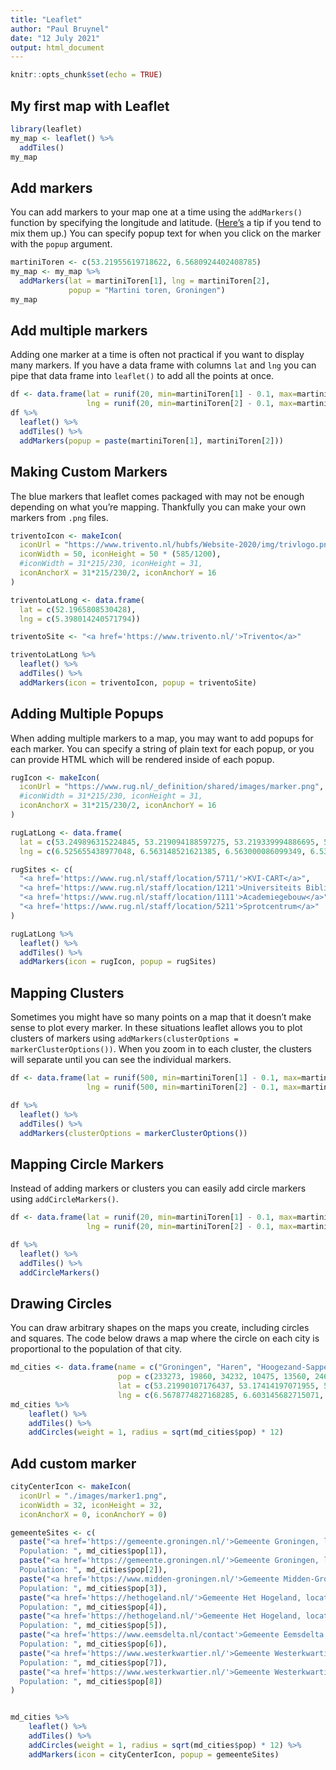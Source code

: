 ```yaml
---
title: "Leaflet"
author: "Paul Bruynel"
date: "12 July 2021"
output: html_document
---
```


```r
knitr::opts_chunk$set(echo = TRUE)
```

## My first map with Leaflet
```r
library(leaflet)
my_map <- leaflet() %>%
  addTiles()
my_map
```

## Add markers
You can add markers to your map one at a time using the
`addMarkers()` function by specifying the longitude and
latitude. ([Here's](https://twitter.com/drob/status/719927537330040832)
a tip if you tend to mix them up.) You can specify popup
text for when you click on the marker with the `popup` 
argument.
```r
martiniToren <- c(53.21955619718622, 6.5680924402408785)
my_map <- my_map %>%
  addMarkers(lat = martiniToren[1], lng = martiniToren[2],
             popup = "Martini toren, Groningen")
my_map
```

## Add multiple markers
Adding one marker at a time is often not practical if you
want to display many markers. If you have a data frame with
columns `lat` and `lng` you can pipe that data frame into
`leaflet()` to add all the points at once.
```r
df <- data.frame(lat = runif(20, min=martiniToren[1] - 0.1, max=martiniToren[1] + 0.1),
                 lng = runif(20, min=martiniToren[2] - 0.1, max=martiniToren[2] + 0.1))
df %>%
  leaflet() %>%
  addTiles() %>%
  addMarkers(popup = paste(martiniToren[1], martiniToren[2]))
```

## Making Custom Markers

The blue markers that leaflet comes packaged with may not be
enough depending on what you're mapping. Thankfully you can
make your own markers from `.png` files.

```r
triventoIcon <- makeIcon(
  iconUrl = "https://www.trivento.nl/hubfs/Website-2020/img/trivlogo.png",
  iconWidth = 50, iconHeight = 50 * (585/1200),
  #iconWidth = 31*215/230, iconHeight = 31,
  iconAnchorX = 31*215/230/2, iconAnchorY = 16
)

triventoLatLong <- data.frame(
  lat = c(52.1965808530428),
  lng = c(5.398014240571794))

triventoSite <- "<a href='https://www.trivento.nl/'>Trivento</a>"

triventoLatLong %>% 
  leaflet() %>%
  addTiles() %>%
  addMarkers(icon = triventoIcon, popup = triventoSite)

```

## Adding Multiple Popups
When adding multiple markers to a map, you may want to add
popups for each marker. You can specify a string of plain
text for each popup, or you can provide HTML which will be
rendered inside of each popup.

```r
rugIcon <- makeIcon(
  iconUrl = "https://www.rug.nl/_definition/shared/images/marker.png",
  #iconWidth = 31*215/230, iconHeight = 31,
  iconAnchorX = 31*215/230/2, iconAnchorY = 16
)

rugLatLong <- data.frame(
  lat = c(53.249896315224845, 53.219094188597275, 53.219339994886695, 53.237403442601135),
  lng = c(6.525655438977048, 6.563148521621385, 6.563000086099349, 6.531661220552787))

rugSites <- c(
  "<a href='https://www.rug.nl/staff/location/5711/'>KVI-CART</a>",
  "<a href='https://www.rug.nl/staff/location/1211'>Universiteits Bibliotheek</a>",
  "<a href='https://www.rug.nl/staff/location/1111'>Academiegebouw</a>",
  "<a href='https://www.rug.nl/staff/location/5211'>Sprotcentrum</a>"
)

rugLatLong %>% 
  leaflet() %>%
  addTiles() %>%
  addMarkers(icon = rugIcon, popup = rugSites)
```


## Mapping Clusters
Sometimes you might have so many points on a map that it
doesn't make sense to plot every marker. In these situations
leaflet allows you to plot clusters of markers using
`addMarkers(clusterOptions = markerClusterOptions())`. When
you zoom in to each cluster, the clusters will separate until
you can see the individual markers.
```r
df <- data.frame(lat = runif(500, min=martiniToren[1] - 0.1, max=martiniToren[1] + 0.1),
                 lng = runif(500, min=martiniToren[2] - 0.1, max=martiniToren[2] + 0.1))

df %>% 
  leaflet() %>%
  addTiles() %>%
  addMarkers(clusterOptions = markerClusterOptions())
```


## Mapping Circle Markers

Instead of adding markers or clusters you can easily add
circle markers using `addCircleMarkers()`.

```r
df <- data.frame(lat = runif(20, min=martiniToren[1] - 0.1, max=martiniToren[1] + 0.1),
                 lng = runif(20, min=martiniToren[2] - 0.1, max=martiniToren[2] + 0.1))

df %>% 
  leaflet() %>%
  addTiles() %>%
  addCircleMarkers()
```

## Drawing Circles

You can draw arbitrary shapes on the maps you create,
including circles and squares. The code below draws a map
where the circle on each city is proportional to the
population of that city.

```r
md_cities <- data.frame(name = c("Groningen", "Haren", "Hoogezand-Sappemeer", "Bedum", "Winsum", "Delfzijl", "Zuidhorn", "Leek"),
                        pop = c(233273, 19860, 34232, 10475, 13560, 24678, 18917, 19669),
                        lat = c(53.21990107176437, 53.17414197071955, 53.16541182035367, 53.30041735069393, 53.32788974756013, 53.33243444483125, 53.2489688892776, 53.16601267362363),
                        lng = c(6.5678774827168285, 6.603145682715071, 6.788270540386576, 6.60106461340732, 6.515855389566622, 6.923327952033857, 6.40669074038981, 6.386341684566239))
md_cities %>%
    leaflet() %>%
    addTiles() %>%
    addCircles(weight = 1, radius = sqrt(md_cities$pop) * 12)
```

## Add custom marker
```r
cityCenterIcon <- makeIcon(
  iconUrl = "./images/marker1.png",
  iconWidth = 32, iconHeight = 32,
  iconAnchorX = 0, iconAnchorY = 0)

gemeenteSites <- c(
  paste("<a href='https://gemeente.groningen.nl/'>Gemeente Groningen, locatie Groningen</a><br>
  Population: ", md_cities$pop[1]),
  paste("<a href='https://gemeente.groningen.nl/'>Gemeente Groningen, locatie Haren</a><br>
  Population: ", md_cities$pop[2]),
  paste("<a href='https://www.midden-groningen.nl/'>Gemeente Midden-Groningen, locatie Hoogezand-Sappemeer</a><br>
  Population: ", md_cities$pop[3]),
  paste("<a href='https://hethogeland.nl/'>Gemeente Het Hogeland, locatie Bedum</a><br>
  Population: ", md_cities$pop[4]),
  paste("<a href='https://hethogeland.nl/'>Gemeente Het Hogeland, locatie Winsum</a><br>
  Population: ", md_cities$pop[5]),
  paste("<a href='https://www.eemsdelta.nl/contact'>Gemeente Eemsdelta, locatie Delfzijl</a><br>
  Population: ", md_cities$pop[6]),
  paste("<a href='https://www.westerkwartier.nl/'>Gemeente Westerkwartier, locatie Zuidhorn</a><br>
  Population: ", md_cities$pop[7]),
  paste("<a href='https://www.westerkwartier.nl/'>Gemeente Westerkwartier, locatie Leek</a><br>
  Population: ", md_cities$pop[8])
)


md_cities %>%
    leaflet() %>%
    addTiles() %>%
    addCircles(weight = 1, radius = sqrt(md_cities$pop) * 12) %>%
    addMarkers(icon = cityCenterIcon, popup = gemeenteSites)
```
